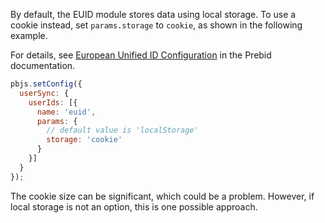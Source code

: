 <!-- GWH same section in integration-prebid.md, integration-prebid-client-side.md, 
and integration-prebid-server-side.md. integration-javascript.md is different -->

By default, the EUID module stores data using local storage. To use a cookie instead, set `params.storage` to `cookie`, as shown in the following example.

For details, see [European Unified ID Configuration](https://docs.prebid.org/dev-docs/modules/userid-submodules/euid.html#european-unified-id-configuration) in the Prebid documentation.

```js
pbjs.setConfig({ 
  userSync: { 
    userIds: [{ 
      name: 'euid', 
      params: { 
        // default value is 'localStorage' 
        storage: 'cookie'  
      } 
    }] 
  } 
}); 
```

The cookie size can be significant, which could be a problem. However, if local storage is not an option, this is one possible approach.
